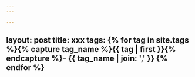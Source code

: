 ```yaml
---
---

---
```

layout: post
title: xxx
tags:
{% for tag in site.tags %}{% capture tag_name %}{{ tag | first }}{% endcapture %}- {{ tag_name | join: ',' }}
{% endfor %}
---
